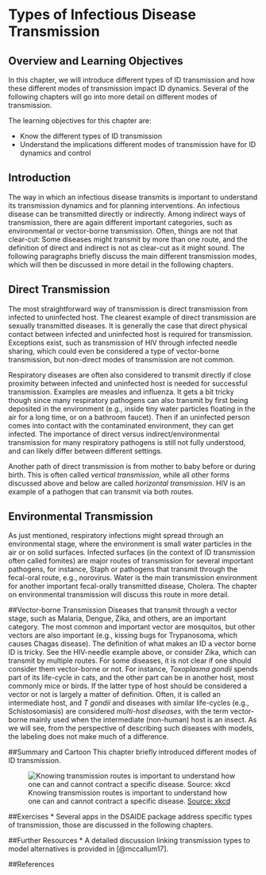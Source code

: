 # Types of Infectious Disease Transmission


## Overview and Learning Objectives
In this chapter, we will introduce different types of ID transmission and how these different modes of transmission impact ID dynamics. Several of the following chapters will go into more detail on different modes of transmission.

The learning objectives for this chapter are:

* Know the different types of ID transmission
* Understand the implications different modes of transmission have for ID dynamics and control


## Introduction
The way in which an infectious disease transmits is important to understand its transmission dynamics and for planning interventions. An infectious disease can be transmitted directly or indirectly. Among indirect ways of transmission, there are again different important categories, such as environmental or vector-borne transmission. Often, things are not that clear-cut: Some diseases might transmit by more than one route, and the definition of direct and indirect is not as clear-cut as it might sound. The following paragraphs briefly discuss the main different transmission modes, which will then be discussed in more detail in the following chapters.

## Direct Transmission
The most straightforward way of transmission is direct transmission from infected to uninfected host. The clearest example of direct transmission are sexually transmitted diseases. It is generally the case that direct physical contact between infected and uninfected host is required for transmission. Exceptions exist, such as transmission of HIV through infected needle sharing, which could even be considered a type of vector-borne transmission, but non-direct modes of transmission are not common. 

Respiratory diseases are often also considered to transmit directly if close proximity between infected and uninfected host is needed for successful transmission. Examples are measles and influenza. It gets a bit tricky though since many respiratory pathogens can also transmit by first being deposited in the environment (e.g., inside tiny water particles floating in the air for a long time, or on a bathroom faucet). Then if an uninfected person comes into contact with the contaminated environment, they can get infected. The importance of direct versus indirect/environmental transmission for many respiratory pathogens is still not fully understood, and can likely differ between different settings. 

Another path of direct transmission is from mother to baby before or during birth. This is often called _vertical transmission_, while all other forms discussed above and below are called _horizontal transmission_. HIV is an example of a pathogen that can transmit via both routes.  

## Environmental Transmission
As just mentioned, respiratory infections might spread through an environmental stage, where the environment is small water particles in the air or on solid surfaces. Infected surfaces (in the context of ID transmission often called fomites) are major routes of transmission for several important pathogens, for instance, Staph or pathogens that transmit through the fecal-oral route, e.g., norovirus. Water is the main transmission environment for another important fecal-orally transmitted disease, Cholera. The chapter on environmental transmission will discuss this route in more detail.

##Vector-borne Transmission
Diseases that transmit through a vector stage, such as Malaria, Dengue, Zika, and others, are an important category. The most common and important vector are mosquitos, but other vectors are also important (e.g., kissing bugs for Trypanosoma, which causes Chagas disease). The definition of what makes an ID a vector borne ID is tricky. See the HIV-needle example above, or consider Zika, which can transmit by multiple routes. For some diseases, it is not clear if one should consider them vector-borne or not. For instance, _Toxoplasma gondii_ spends part of its life-cycle in cats, and the other part can be in another host, most commonly mice or birds. If the latter type of host should be considered a vector or not is largely a matter of definition. Often, it is called an intermediate host, and _T gondii_  and diseases with similar life-cycles (e.g., Schistosomiasis) are considered _multi-host diseases_, with the term vector-borne mainly used when the intermediate (non-human) host is an insect. As we will see, from the perspective of describing such diseases with models, the labeling does not make much of a difference.


##Summary and Cartoon
This chapter briefly introduced different modes of ID transmission. 

![Knowing transmission routes is important to understand how one can and cannot contract a specific disease. [Source: xkcd](https://xkcd.com/574/)](./images/xkcd-swine_flu.png)



##Exercises
* Several apps in the DSAIDE package address specific types of transmission, those are discussed in the following chapters.


##Further Resources
* A detailed discussion linking transmission types to model alternatives is provided in [@mccallum17].

##References

